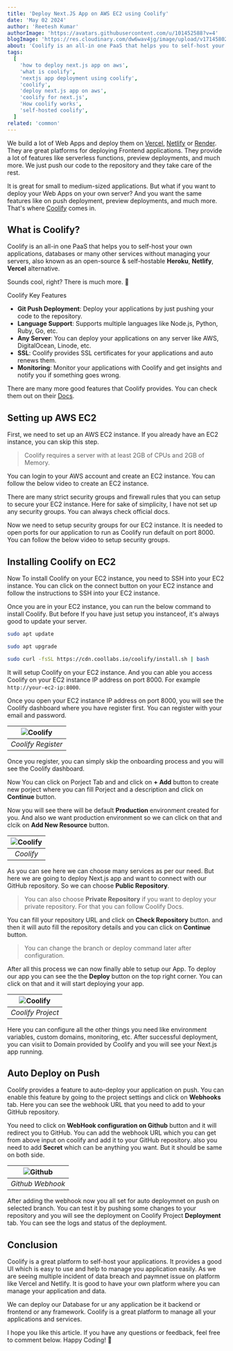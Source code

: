 ```yaml
---
title: 'Deploy Next.JS App on AWS EC2 using Coolify'
date: 'May 02 2024'
author: 'Reetesh Kumar'
authorImage: 'https://avatars.githubusercontent.com/u/101452588?v=4'
blogImage: 'https://res.cloudinary.com/dw6wav4jg/image/upload/v1714580286/coolify_wiqr4x.png'
about: 'Coolify is an all-in one PaaS that helps you to self-host your own applications, databases or many other services without managing your servers, also known as an open-source & self-hostable Heroku, Netlify, Vercel alternative.'
tags:
  [
    'how to deploy next.js app on aws',
    'what is coolify',
    'nextjs app deployment using coolify',
    'coolify',
    'deploy next.js app on aws',
    'coolify for next.js',
    'How coolify works',
    'self-hosted coolify',
  ]
related: 'common'
---
```


<TableContent title="Deploy Next.JS App on AWS EC2 using Coolify" />

We build a lot of Web Apps and deploy them on [Vercel](https://vercel.com), [Netlify](https://www.netlify.com/) or [Render](https://render.com/). They are great platforms for deploying Frontend applications. They provide a lot of features like serverless functions, preview deployments, and much more. We just push our code to the repository and they take care of the rest.

It is great for small to medium-sized applications. But what if you want to deploy your Web Apps on your own server? And you want the same features like on push deployment, preview deployments, and much more. That's where [Coolify](https://coolify.io/) comes in.

## What is Coolify?

Coolify is an all-in one PaaS that helps you to self-host your own applications, databases or many other services without managing your servers, also known as an open-source & self-hostable **Heroku**, **Netlify**, **Vercel** alternative.

Sounds cool, right? There is much more. 🥳

<SubHeadings>Coolify Key Features</SubHeadings>

- **Git Push Deployment**: Deploy your applications by just pushing your code to the repository.
- **Language Support**: Supports multiple languages like Node.js, Python, Ruby, Go, etc.
- **Any Server**: You can deploy your applications on any server like AWS, DigitalOcean, Linode, etc.
- **SSL**: Coolify provides SSL certificates for your applications and auto renews them.
- **Monitoring**: Monitor your applications with Coolify and get insights and notify you if something goes wrong.

There are many more good features that Coolify provides. You can check them out on their [Docs](https://coolify.io/docs/introduction).

## Setting up AWS EC2

First, we need to set up an AWS EC2 instance. If you already have an EC2 instance, you can skip this step.

> Coolify requires a server with at least 2GB of CPUs and 2GB of Memory.

You can login to your AWS account and create an EC2 instance. You can follow the below video to create an EC2 instance.

<Youtube link="https://www.youtube.com/embed/yFT9X50DYqA?si=VS3_FmdLPNgWuwkN" />

<Callout emoji="💡" isRegular={true}>
  There are many strict security groups and firewall rules that you can setup to
  secure your EC2 instance. Here for sake of simplicity, I have not set up any
  security groups. You can always check official docs.
</Callout>

Now we need to setup security groups for our EC2 instance. It is needed to open ports for our application to run as Coolify run default on port 8000. You can follow the below video to setup security groups.

<Youtube link="https://www.youtube.com/embed/-362WYJInUQ?si=vymMZFi07emTMa_b" />

<Advertise title="IndexedDB in Recat using Dexie.js" />

<Separator />

## Installing Coolify on EC2

Now To install Coolify on your EC2 instance, you need to SSH into your EC2 instance. You can click on the connect button on your EC2 instance and follow the instructions to SSH into your EC2 instance.

Once you are in your EC2 instance, you can run the below command to install Coolify. But before If you have just setup you instanceof, it's always good to update your server.

```bash
sudo apt update

sudo apt upgrade

sudo curl -fsSL https://cdn.coollabs.io/coolify/install.sh | bash
```

It will setup Coolify on your EC2 instance. And you can able you access Coolify on your EC2 instance IP address on port 8000. For example `http://your-ec2-ip:8000`.

Once you open your EC2 instance IP address on port 8000, you will see the Coolify dashboard where you have register first. You can register with your email and password.

| ![Coolify](https://res.cloudinary.com/dw6wav4jg/image/upload/v1714595698/Image_02-05-24_at_2.03_AM_gt4pwi.jpg) |
| :------------------------------------------------------------------------------------------------------------: |
|                                               _Coolify Register_                                               |

Once you register, you can simply skip the onboarding process and you will see the Coolify dashboard.

Now You can click on Porject Tab and and click on **+ Add** button to create new porject where you can fill Porject and a description and click on **Continue** button.

Now you will see there will be default **Production** environment created for you. And also we want production environment so we can click on that and clcik on **Add New Resource** button.

| ![Coolify](https://res.cloudinary.com/dw6wav4jg/image/upload/v1714596386/Image_02-05-24_at_2.16_AM_edcqko.jpg) |
| :------------------------------------------------------------------------------------------------------------: |
|                                                   _Coolify_                                                    |

As you can see here we can choose many services as per our need. But here we are going to deploy Next.js app and want to connect with our GitHub repository. So we can choose **Public Repository**.

> You can also choose **Private Repository** if you want to deploy your private repository. For that you can follow Coolify Docs.

You can fill your repository URL and click on **Check Repository** button. and then it will auto fill the repository details and you can click on **Continue** button.

> You can change the branch or deploy command later after configuration.

After all this process we can now finally able to setup our App. To deploy our app you can see the the **Deploy** button on the top right corner. You can click on that and it will start deploying your app.

| ![Coolify](https://res.cloudinary.com/dw6wav4jg/image/upload/v1714596973/Image_02-05-24_at_2.25_AM_q8bnss.jpg) |
| :------------------------------------------------------------------------------------------------------------: |
|                                               _Coolify Project_                                                |

Here you can configure all the other things you need like environment variables, custom domains, monitoring, etc. After successful deployment, you can visiit to Domain provided by Coolify and you will see your Next.js app running.

<Separator />

## Auto Deploy on Push

Coolify provides a feature to auto-deploy your application on push. You can enable this feature by going to the project settings and click on **Webhooks** tab. Here you can see the webhook URL that you need to add to your GitHub repository.

You need to click on **WebHook configuration on Github** button and it will redirect you to GitHub. You can add the webhook URL which you can get from above input on coolify and add it to your GitHub repository. also you need to add **Secret** which can be anything you want. But it should be same on both side.

| ![Github](https://res.cloudinary.com/dw6wav4jg/image/upload/v1714623829/Image_02-05-24_at_9.53_AM_z3wdku.jpg) |
| :-----------------------------------------------------------------------------------------------------------: |
|                                               _Github Webhook_                                                |

After adding the webhook now you all set for auto deploymnet on push on selected branch. You can test it by pushing some changes to your repository and you will see the deployment on Coolify Project **Deployment** tab. You can see the logs and status of the deployment.

<Separator />

## Conclusion

Coolify is a great platform to self-host your applications. It provides a good UI which is easy to use and help to manage you application easily. As we are seeing multiple incident of data breach and paymnet issue on platform like Vercel and Netlify. It is good to have your own platform where you can manage your application and data.

We can deploy our Database for ur any application be it backend or frontend or any framework. Coolify is a great platform to manage all your applications and services.

I hope you like this article. If you have any questions or feedback, feel free to comment below. Happy Coding! 🚀
